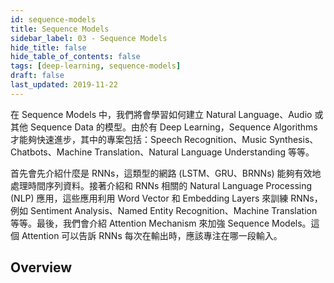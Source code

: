 ```yaml
---
id: sequence-models
title: Sequence Models
sidebar_label: 03 - Sequence Models
hide_title: false
hide_table_of_contents: false
tags: [deep-learning, sequence-models]
draft: false
last_updated: 2019-11-22
---
```


在 Sequence Models 中，我們將會學習如何建立 Natural Language、Audio 或其他 Sequence Data 的模型。由於有 Deep Learning，Sequence Algorithms 才能夠快速進步，其中的專案包括：Speech Recognition、Music Synthesis、Chatbots、Machine Translation、Natural Language Understanding 等等。

首先會先介紹什麼是 RNNs，這類型的網路 (LSTM、GRU、BRNNs) 能夠有效地處理時間序列資料。接著介紹和 RNNs 相關的 Natural Language Processing (NLP) 應用，這些應用利用 Word Vector 和 Embedding Layers 來訓練 RNNs，例如 Sentiment Analysis、Named Entity Recognition、Machine Translation 等等。最後，我們會介紹 Attention Mechanism 來加強 Sequence Models。這個 Attention 可以告訴 RNNs 每次在輸出時，應該專注在哪一段輸入。


## Overview

<DocCardList />
